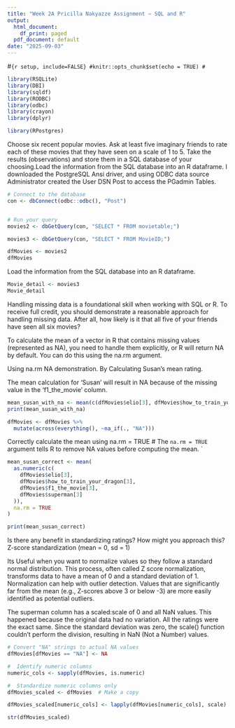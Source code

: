 ```yaml
---
title: "Week 2A Pricilla Nakyazze Assignment – SQL and R"
output:
  html_document:
    df_print: paged
  pdf_document: default
date: "2025-09-03"
---
```


#```{r setup, include=FALSE}
#knitr::opts_chunk$set(echo = TRUE)
#```



```r
library(RSQLite)
library(DBI)
library(sqldf)
library(RODBC)
library(odbc)
library(crayon)
library(dplyr)

```

```R
library(RPostgres)
```




Choose six recent popular movies. Ask at least five  imaginary
friends to rate each of these movies that they have seen on a scale of 1 to 5. Take the results
(observations) and store them in a SQL database of your choosing.Load the information from the SQL database
into an R dataframe.
I downloaded the PostgreSQL Ansi driver, and using ODBC data source Administrator created the User DSN Post to access the PGadmin Tables.
```r


# Connect to the database
con <- dbConnect(odbc::odbc(), "Post")


# Run your query
movies2 <- dbGetQuery(con, "SELECT * FROM movietable;")

movies3 <- dbGetQuery(con, "SELECT * FROM MovieID;")

```

```r
dfMovies <- movies2
dfMovies
```
Load the information from the SQL database into an R dataframe.

```r
Movie_detail <- movies3
Movie_detail
```
Handling missing data is a foundational skill when working with SQL or R. To receive full credit, you should
demonstrate a reasonable approach for handling missing data. After all, how likely is it that all five of your
friends have seen all six movies?

To calculate the mean of a vector in R that contains missing values (represented as NA), you need to handle them explicitly, or R will return NA by default. You can do this using the na.rm argument.

Using na.rm
NA demonstration. By Calculating Susan's mean rating.

 The mean calculation for 'Susan' will result in NA because of the missing value in the 'f1_the_movie' column.
```r
mean_susan_with_na <- mean(c(dfMovies$elio[3], dfMovies$how_to_train_your_dragon[3], dfMovies$f1_the_movie[3], dfMovies$superman[3]))
print(mean_susan_with_na)
```
```r
dfMovies <- dfMovies %>%
  mutate(across(everything(), ~na_if(., "NA")))
```


 Correctly calculate the mean using na.rm = TRUE
# The `na.rm = TRUE` argument tells R to remove NA values before computing the mean.
`
```r
mean_susan_correct <- mean(
  as.numeric(c(
    dfMovies$elio[3],
    dfMovies$how_to_train_your_dragon[3],
    dfMovies$f1_the_movie[3],
    dfMovies$superman[3]
  )),
  na.rm = TRUE
)

print(mean_susan_correct)
```
Is there any benefit in standardizing ratings? How might you approach this?
Z-score standardization (mean = 0, sd = 1)

Its Useful when you want to normalize values so they follow a standard normal distribution. This process, often called Z score normalization, transforms data to have a mean of 0 and a standard deviation of 1. Normalization can help with outlier detection. Values that are significantly far from the mean (e.g., Z-scores above 3 or below -3) are more easily identified as potential outliers.

The superman column has a scaled:scale of 0 and all NaN values. This happened because the original data had no variation. All the ratings were the exact same. Since the standard deviation was zero, the scale() function couldn't perform the division, resulting in NaN (Not a Number) values.


```r
# Convert "NA" strings to actual NA values
dfMovies[dfMovies == "NA"] <- NA

#  Identify numeric columns
numeric_cols <- sapply(dfMovies, is.numeric)

#  Standardize numeric columns only
dfMovies_scaled <- dfMovies  # Make a copy

dfMovies_scaled[numeric_cols] <- lapply(dfMovies[numeric_cols], scale)
```

```r
str(dfMovies_scaled)
```
